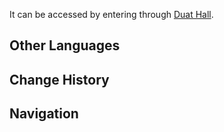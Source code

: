 {{Stub}}
{{Location Infobox
|image        = Place of Swallowing.png
|type         = Point of Interest
|region       = Sumeru
|subregion    = Great Red Sand
|area         = Hypostyle Desert
}}
{{Location Intro|description=}} It can be accessed by entering through [[Duat Hall]].

==Other Languages==
{{Other Languages
|en      = Place of Swallowing
|zhs     = 吞咽之间
|zhs_rm  = Tūnyàn zhī Jiān
|zht     = 吞咽之間
|zht_rm  = Tūnyàn zhī Jiān
|zh_tl   = 
|ja      = 呑喰の間
|ja_rm   = Tonson no Aida
|ja_tl   = Space of Drink-Eating
|ko      = 집어삼키는 곳
|ko_tl   = Place of Swallowing
|es      = Cámara de la Ingesta
|es_tl   = Chamber of Ingestion
|fr      = Lieu de manducation
|fr_tl   = Place of Manducation
|ru      = Место поглощения
|ru_tl   = Place of Absorption
|th      = Place of Swallowing
|vi      = Nơi Nuốt Chửng
|vi_tl   = 
|de      = Kammer des Verschlingens
|de_tl   = Chamber of Devouring
|id      = Place of Swallowing
|pt      = Câmara da Ingestão
|pt_tl   = 
|tr      = Yutkunma Yeri
|tr_tl   = 
|it      = Luogo dell'inghiottimento
|it_tl   = 
}}

==Change History==
{{Change History|3.1}}

==Navigation==
{{PoI Navbox|Sumeru}}